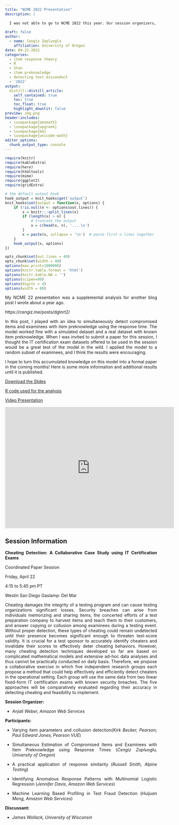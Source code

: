 ---
title: "NCME 2022 Presentation"
description: |
  
  I was not able to go to NCME 2022 this year. Our session organizers, Huijuan Meng and Anjali Weber, kindly let me make an asynchronous video presentation. The session provided a collaborative exercise in which five independent research groups each propose a method that could help effectively and efficiently detect cheaters in the operational setting. Each group used the same data from two linear fixed-form IT certification exams with known security breaches. The five approaches were evaluated regarding their accuracy in detecting cheating and feasibility to implement. Here, I provide the slides, a Github repository for the code, and a video for my presentation.
  
draft: false
author:
  - name: Cengiz Zopluoglu
    affiliation: University of Oregon
date: 04-22-2022
categories:
  - item response theory
  - R
  - Stan
  - item preknowledge
  - detecting test misconduct
  - '2022'
output:
  distill::distill_article:
    self_contained: true
    toc: true
    toc_float: true
    highlight_downlit: false
preview: img.png
header-includes:
  - \usepackage{amsmath} 
  - \usepackage{upgreek}
  - \usepackage{bm}
  - \usepackage{unicode-math}
editor_options: 
  chunk_output_type: console
---


<style>

body {
text-align: justify}

blockquote {
  background: #f9f9f9;
  border-left: 5px solid #ccc;
  margin: 1.5em 10px;
  padding: 0.5em 1.5em;
}
</style>



```{r echo = FALSE, eval=TRUE, message=FALSE, warning=FALSE}
require(knitr)
require(kableExtra)
require(here)
require(htmltools)
require(mime)
require(ggplot2)
require(gridExtra)

# the default output hook
hook_output = knit_hooks$get('output')
knit_hooks$set(output = function(x, options) {
    if (!is.null(n <- options$out.lines)) {
        x = knitr:::split_lines(x)
        if (length(x) > n) {
            # truncate the output
            x = c(head(x, n), '....\n')
        }
        x = paste(x, collapse = '\n')  # paste first n lines together
    }
    hook_output(x, options)
})

opts_chunk$set(out.lines = 40)
opts_chunk$set(width = 40)
options(max.print=1000000)
options(knitr.table.format = 'html') 
options(knitr.kable.NA = '')
options(scipen=99)
options(digits = 4)
options(width = 80)
```

My NCME 22 presentation was a supplemental analysis for another blog post I wrote about a year ago.

https://cengiz.me/posts/dglnrt2/

In this post, I played with an idea to simultaneously detect compromised items and examinees with item preknowledge using the response time. The model worked fine with a simulated dataset and a real dataset with known item preknowledge. When I was invited to submit a paper for this session, I thought the IT certification exam datasets offered to be used in the session would be a great test of the model in the wild. I applied the model to a random subset of examinees, and I think the results were encouraging. 

I hope to turn this accumulated knowledge on this model into a formal paper in the coming months! Here is some more information and additional results until it is published.

[Download the Slides](Zopluoglu_NCME22_Simultaneous Estimation of Compromised Items and Examinees with Item Preknowledge using Response Time Data.pdf)

[R code used for the analysis](https://github.com/czopluoglu/dglnrt2/tree/main/R/ncme22/dglnrt/)

[Video Presentation](https://www.youtube.com/embed/lV-qJGel1Og)

<iframe width="560" height="400" src="https://www.youtube.com/embed/lV-qJGel1Og" data-external = "1" title="YouTube video player" frameborder="0" allow="accelerometer; autoplay; clipboard-write; encrypted-media; gyroscope; picture-in-picture" allowfullscreen></iframe>


## Session Information

**Cheating Detection: A Collaborative Case Study using IT Certification Exams**

Coordinated Paper Session

Friday, April 22

4:15 to 5:45 pm PT

Westin San Diego Gaslamp: Del Mar

Cheating damages the integrity of a testing program and can cause testing organizations significant losses. Security breaches can arise from individuals memorizing and sharing items, the concerted efforts of a test preparation company to harvest items and teach them to their customers, and answer copying or collusion among examinees during a testing event. Without proper detection, these types of cheating could remain undetected until their presence becomes significant enough to threaten test-score validity. It is crucial for a test sponsor to accurately identify cheaters and invalidate their scores to effectively deter cheating behaviors. However, many cheating detection techniques developed so far are based on complicated mathematical models and extensive ad-hoc data analyses and thus cannot be practically conducted on daily basis. Therefore, we propose a collaborative exercise in which five
independent research groups each propose a method that could help effectively and efficiently detect cheaters in the operational setting. Each group will use the same data from two linear fixed-form IT certification exams with known security breaches. The five approaches will be comparatively evaluated regarding their accuracy in detecting cheating and feasibility to implement.

**Session Organizer:**

- *Anjali Weber, Amazon Web Services*

**Participants:**

- Varying item parameters and collusion detection(*Kirk Becker, Pearson; Paul Edward Jones, Pearson VUE*)

- Simultaneous Estimation of Compromised Items and Examinees with Item Preknowledge using Response Times (*Cengiz Zopluoglu, University of Oregon*)

- A practical application of response similarity (*Russell Smith, Alpine Testing*)

- Identifying Anomalous Response Patterns with Multinomial Logistic Regression (*Jennifer Davis, Amazon Web Services*)

- Machine Learning Based Profiling in Test Fraud Detection (*Huijuan Meng, Amazon Web Services*)

**Discussant:**

- *James Wollack, University of Wisconsin*









  